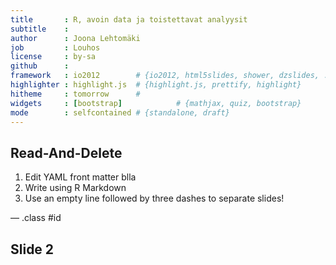 ```yaml
---
title       : R, avoin data ja toistettavat analyysit 
subtitle    : 
author      : Joona Lehtomäki 
job         : Louhos
license     : by-sa
github      : 
framework   : io2012        # {io2012, html5slides, shower, dzslides, ...}
highlighter : highlight.js  # {highlight.js, prettify, highlight}
hitheme     : tomorrow      # 
widgets     : [bootstrap]            # {mathjax, quiz, bootstrap}
mode        : selfcontained # {standalone, draft}
---
```


## Read-And-Delete

1. Edit YAML front matter blla
2. Write using R Markdown
3. Use an empty line followed by three dashes to separate slides!

--- .class #id 

## Slide 2




